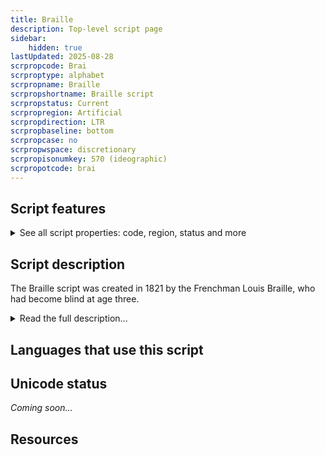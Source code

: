 ```yaml
---
title: Braille
description: Top-level script page
sidebar:
    hidden: true
lastUpdated: 2025-08-28
scrpropcode: Brai
scrproptype: alphabet
scrpropname: Braille
scrpropshortname: Braille script
scrpropstatus: Current
scrpropregion: Artificial
scrpropdirection: LTR
scrpropbaseline: bottom
scrpropcase: no
scrpropwspace: discretionary
scrpropisonumkey: 570 (ideographic)
scrpropotcode: brai
---
```



## Script features

<details>
<summary> See all script properties: code, region, status and more</summary>
<ScriptInfo />
</details>

## Script description

The Braille script was created in 1821 by the Frenchman Louis Braille, who had become blind at age three.

<details>
<summary>Read the full description...</summary>The system is based on a code called night writing, which had been developed by Charles Barbier to enable soldiers to communicate silently and without the need for a light. Barbier’s system used letters comprised of up to twelve raised dots, and proved too complex to be useful to the military.

Louis Braille modified this concept to produce a script which used letters comprised of six dots. A dot may be raised at any or all of six positions. The script is not simply a letter by letter transcription of English words into Braille; all sixty-three possible combinations of dot positions are used, representing the twenty-six letters of the Latin alphabet, plus some common letter combinations and abbreviations. Some symbols also represent commonly used words, such as _but_, _this_, _day_ etc.

The sixty-fourth configuration, in which no dots are raised, leaves a space between words.

Braille is usually written using larger letters than standard printed text, to enable the reader to more easily make the distinction between letters.

Braille has also been adapted for use with languages that do not use the Latin script, generally following the Latin transcription conventions of that script.
</details>

## Languages that use this script

<WsList script='Brai' wsMax='5' />

## Unicode status

_Coming soon..._

## Resources

<ScriptResources detailSummary='seemore' />

